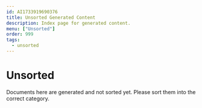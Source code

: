 ```yaml
---
id: AI1733919690376
title: Unsorted Generated Content
description: Index page for generated content.
menu: ["Unsorted"]
order: 999
tags:
  - unsorted
---
```


# Unsorted

Documents here are generated and not sorted yet. Please sort them into the correct category.
